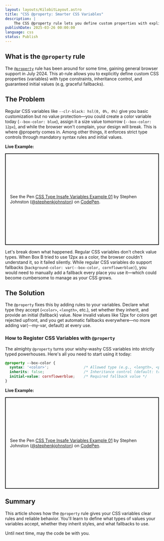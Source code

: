 ```yaml
---
layout: layouts/KilobitLayout.astro
title: "CSS @property: Smarter CSS Variables"
description: |
    The CSS @property rule lets you define custom properties with explicit types, inheritance controls, and default values. 
publishDate: 2025-03-26 00:00:00
language: css
status: Publish
---
```


## What is the `@property` rule
The [`@property`](https://developer.mozilla.org/en-US/docs/Web/CSS/@property) rule has been around for some time, gaining general browser support in July 2024. This at-rule allows you to explicitly define custom CSS properties (variables) with type constraints, inheritance control, and guaranteed initial values (e.g, graceful fallbacks). 

## The Problem
Regular CSS variables like `--clr-black: hsl(0, 0%, 0%)` give you basic customization but no value protection—you could create a color variable today (`--box-color: blue`), assign it a size value tomorrow (`--box-color: 12px`), and while the browser won't complain, your design will break. This is where @property comes in. Among other things, it enforces strict type controls through mandatory syntax rules and initial values.

**Live Example:**

<p class="codepen" data-height="300" data-default-tab="css,result" data-slug-hash="zxYJKdq" data-pen-title="CSS Type Insafe Variables Example 01" data-preview="true" data-editable="true" data-user="stephenkjohnston" style="height: 300px; box-sizing: border-box; display: flex; align-items: center; justify-content: center; border: 2px solid; margin: 1em 0; padding: 1em;">
  <span>See the Pen <a href="https://codepen.io/stephenkjohnston/pen/zxYJKdq">
  CSS Type Insafe Variables Example 01</a> by Stephen Johnston (<a href="https://codepen.io/stephenkjohnston">@stephenkjohnston</a>)
  on <a href="https://codepen.io">CodePen</a>.</span>
</p>
<script async src="https://public.codepenassets.com/embed/index.js"></script>

Let's break down what happened. Regular CSS variables don't check value types. When Box B tried to use 12px as a color, the browser couldn't understand it, so it failed silently. While regular CSS variables do support fallbacks (`background-color: var(--box-color, cornflowerblue)`), you would need to manually add a fallback every place you use it—which could become cumbersome to manage as your CSS grows.

## The Solution
The `@property` fixes this by adding rules to your variables. Declare what type they accept (`<color>`, `<length>`, etc.), set whether they inherit, and provide an initial (fallback) value. Now invalid values like 12px for colors get rejected upfront, and you get automatic fallbacks everywhere—no more adding var(--my-var, default) at every use. 

### How to Register CSS Variables with `@property`
The almighty `@property` turns your wishy-washy CSS variables into strictly typed powerhouses. Here's all you need to start using it today:

```css
@property --box-color {
  syntax: '<color>';                /* Allowed type (e.g., <length>, <percentage>) */
  inherits: false;                  /* Inheritance control (default: true) */
  initial-value: cornflowerblue;    /* Required fallback value */
}
```

**Live Example:**
<p class="codepen" data-height="300" data-default-tab="css,result" data-slug-hash="vEYzXPa" data-pen-title="CSS Type Insafe Variables Example 01" data-preview="true" data-editable="true" data-user="stephenkjohnston" style="height: 300px; box-sizing: border-box; display: flex; align-items: center; justify-content: center; border: 2px solid; margin: 1em 0; padding: 1em;">
  <span>See the Pen <a href="https://codepen.io/stephenkjohnston/pen/vEYzXPa">
  CSS Type Insafe Variables Example 01</a> by Stephen Johnston (<a href="https://codepen.io/stephenkjohnston">@stephenkjohnston</a>)
  on <a href="https://codepen.io">CodePen</a>.</span>
</p>
<script async src="https://public.codepenassets.com/embed/index.js"></script>

## Summary
This article shows how the `@property` rule gives your CSS variables clear rules and reliable behavior. You'll learn to define what types of values your variables accept, whether they inherit styles, and what fallbacks to use.

Until next time, may the code be with you.